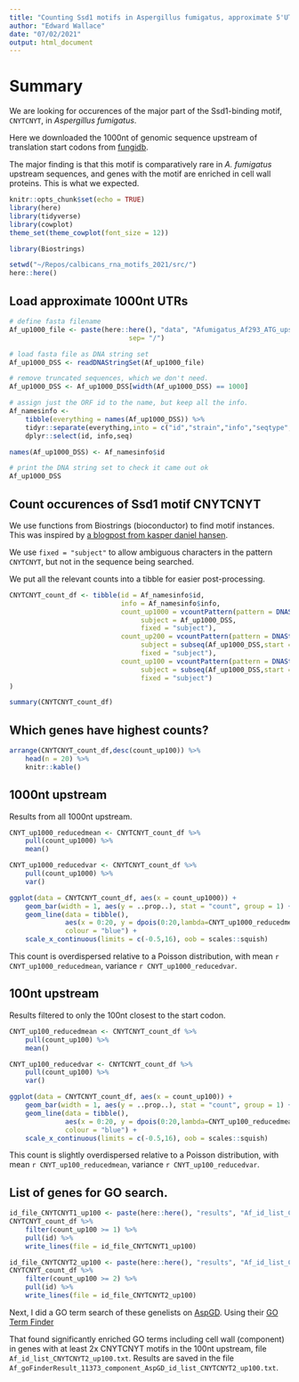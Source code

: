```yaml
---
title: "Counting Ssd1 motifs in Aspergillus fumigatus, approximate 5'UTRs with fixed length upstream of CDSs"
author: "Edward Wallace"
date: "07/02/2021"
output: html_document
---
```


# Summary

We are looking for occurences of the major part of the Ssd1-binding motif, `CNYTCNYT`, in *Aspergillus fumigatus*.

Here we downloaded the 1000nt of genomic sequence upstream of translation start codons from [fungidb](https://fungidb.org/).

The major finding is that this motif is comparatively rare in *A. fumigatus* upstream sequences, and genes with the motif are enriched in cell wall proteins. This is what we expected.

```r
knitr::opts_chunk$set(echo = TRUE)
library(here)
library(tidyverse)
library(cowplot)
theme_set(theme_cowplot(font_size = 12))

library(Biostrings)
```

```r
setwd("~/Repos/calbicans_rna_motifs_2021/src/")
here::here()
```

## Load approximate 1000nt UTRs

```r
# define fasta filename
Af_up1000_file <- paste(here::here(), "data", "Afumigatus_Af293_ATG_upstream_1000nt.fasta",
                              sep= "/")

# load fasta file as DNA string set
Af_up1000_DSS <- readDNAStringSet(Af_up1000_file)

# remove truncated sequences, which we don't need.
Af_up1000_DSS <- Af_up1000_DSS[width(Af_up1000_DSS) == 1000]

# assign just the ORF id to the name, but keep all the info. 
Af_namesinfo <- 
    tibble(everything = names(Af_up1000_DSS)) %>%
    tidyr::separate(everything,into = c("id","strain","info","seqtype","seq","length"), sep = " \\| ") %>%
    dplyr::select(id, info,seq)

names(Af_up1000_DSS) <- Af_namesinfo$id

# print the DNA string set to check it came out ok
Af_up1000_DSS
```


## Count occurences of Ssd1 motif CNYTCNYT

We use functions from Biostrings (bioconductor) to find motif instances. 
This was inspired by [a blogpost from kasper daniel hansen](https://kasperdanielhansen.github.io/genbioconductor/html/Biostrings_Matching.html).

We use `fixed = "subject"` to allow ambiguous characters in the pattern `CNYTCNYT`, but not in the sequence being searched.

We put all the relevant counts into a tibble for easier post-processing.

```r
CNYTCNYT_count_df <- tibble(id = Af_namesinfo$id,
                            info = Af_namesinfo$info,
                            count_up1000 = vcountPattern(pattern = DNAString("CNYTCNYT"),
                                 subject = Af_up1000_DSS,
                                 fixed = "subject"),
                            count_up200 = vcountPattern(pattern = DNAString("CNYTCNYT"),
                                 subject = subseq(Af_up1000_DSS,start = 801L, end = 1000L),
                                 fixed = "subject"),
                            count_up100 = vcountPattern(pattern = DNAString("CNYTCNYT"),
                                 subject = subseq(Af_up1000_DSS,start = 901L, end = 1000L),
                                 fixed = "subject")
)

summary(CNYTCNYT_count_df)
```

## Which genes have highest counts?

```r
arrange(CNYTCNYT_count_df,desc(count_up100)) %>%
    head(n = 20) %>%
    knitr::kable()
```


## 1000nt upstream

Results from all 1000nt upstream.

```r
CNYT_up1000_reducedmean <- CNYTCNYT_count_df %>%
    pull(count_up1000) %>%
    mean()

CNYT_up1000_reducedvar <- CNYTCNYT_count_df %>%
    pull(count_up1000) %>%
    var()

ggplot(data = CNYTCNYT_count_df, aes(x = count_up1000)) +
    geom_bar(width = 1, aes(y = ..prop..), stat = "count", group = 1) +
    geom_line(data = tibble(),
              aes(x = 0:20, y = dpois(0:20,lambda=CNYT_up1000_reducedmean)),
              colour = "blue") + 
    scale_x_continuous(limits = c(-0.5,16), oob = scales::squish)
```

This count is overdispersed relative to a Poisson distribution, with mean `r CNYT_up1000_reducedmean`, variance `r CNYT_up1000_reducedvar`.

## 100nt upstream

Results filtered to only the 100nt closest to the start codon.

```r
CNYT_up100_reducedmean <- CNYTCNYT_count_df %>%
    pull(count_up100) %>%
    mean()

CNYT_up100_reducedvar <- CNYTCNYT_count_df %>%
    pull(count_up100) %>%
    var()

ggplot(data = CNYTCNYT_count_df, aes(x = count_up100)) +
    geom_bar(width = 1, aes(y = ..prop..), stat = "count", group = 1) +
    geom_line(data = tibble(),
              aes(x = 0:20, y = dpois(0:20,lambda=CNYT_up100_reducedmean)),
              colour = "blue") + 
    scale_x_continuous(limits = c(-0.5,16), oob = scales::squish)
```

This count is slightly overdispersed relative to a Poisson distribution, with mean `r CNYT_up100_reducedmean`, variance `r CNYT_up100_reducedvar`.

## List of genes for GO search.

```r

id_file_CNYTCNYT1_up100 <- paste(here::here(), "results", "Af_id_list_CNYTCNYT1_up100.txt", sep = "/")
CNYTCNYT_count_df %>%
    filter(count_up100 >= 1) %>%
    pull(id) %>%
    write_lines(file = id_file_CNYTCNYT1_up100)

id_file_CNYTCNYT2_up100 <- paste(here::here(), "results", "Af_id_list_CNYTCNYT2_up100.txt", sep = "/")
CNYTCNYT_count_df %>%
    filter(count_up100 >= 2) %>%
    pull(id) %>%
    write_lines(file = id_file_CNYTCNYT2_up100)
```

Next, I did a GO term search of these genelists on [AspGD](http://http://www.aspergillusgenome.org//).
Using their [GO Term Finder](http://www.aspergillusgenome.org/cgi-bin/GO/goTermFinder)

That found significantly enriched GO terms including cell wall (component) in genes with at least 2x CNYTCNYT motifs in the 100nt upstream, file `Af_id_list_CNYTCNYT2_up100.txt`. Results are saved in the file `Af_goFinderResult_11373_component_AspGD_id_list_CNYTCNYT2_up100.txt`.
